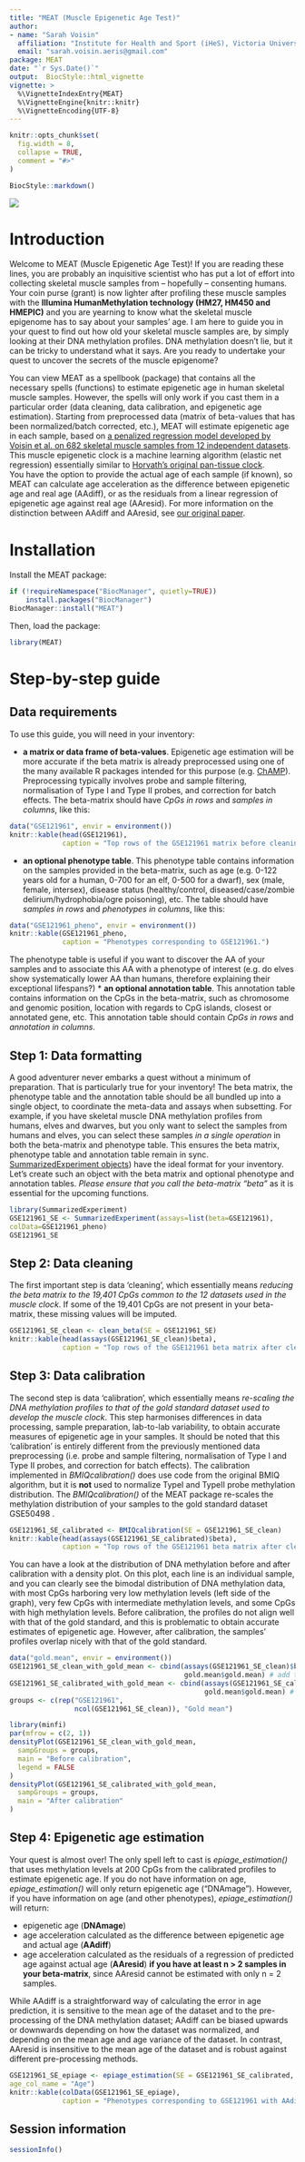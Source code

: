---
title: "MEAT (Muscle Epigenetic Age Test)"
author:
- name: "Sarah Voisin"
  affiliation: "Institute for Health and Sport (iHeS), Victoria University, Footscray, VIC 3011, Australia"
  email: "sarah.voisin.aeris@gmail.com"
package: MEAT
date: "`r Sys.Date()`"
output:  BiocStyle::html_vignette
vignette: >
  %\VignetteIndexEntry{MEAT}
  %\VignetteEngine{knitr::knitr}
  %\VignetteEncoding{UTF-8}
---

```{r, include = FALSE}
knitr::opts_chunk$set(
  fig.width = 8,
  collapse = TRUE,
  comment = "#>"
)
```

```{r style, echo = FALSE, results = 'asis'}
BiocStyle::markdown()
```

![](Ecorche_logo.jpg)

# Introduction

Welcome to MEAT (Muscle Epigenetic Age Test)! If you are reading these lines, you are probably an inquisitive scientist who has put a lot of effort into collecting skeletal muscle samples from -- hopefully -- consenting humans. Your coin purse (grant) is now lighter after profiling these muscle samples with the **Illumina HumanMethylation technology (HM27, HM450 and HMEPIC)** and you are yearning to know what the skeletal muscle epigenome has to say about your samples' age. I am here to guide you in your quest to find out how old your skeletal muscle samples are, by simply looking at their DNA methylation profiles. DNA methylation doesn't lie, but it can be tricky to understand what it says. Are you ready to undertake your quest to uncover the secrets of the muscle epigenome?  

You can view MEAT as a spellbook (package) that contains all the necessary spells (functions) to estimate epigenetic age in human skeletal muscle samples. However, the spells will only work if you cast them in a particular order (data cleaning, data calibration, and epigenetic age estimation). Starting from preprocessed data (matrix of beta-values that has been normalized/batch corrected, etc.), MEAT will estimate epigenetic age in each sample, based on [a penalized regression model developed by Voisin et al. on 682 skeletal muscle samples from 12 independent datasets ](https://www.biorxiv.org/content/10.1101/821009v3). This muscle epigenetic clock is a machine learning algorithm (elastic net regression) essentially similar to [Horvath's original pan-tissue clock](https://genomebiology.biomedcentral.com/articles/10.1186/gb-2013-14-10-r115).  
You have the option to provide the actual age of each sample (if known), so MEAT can calculate age acceleration as the difference between epigenetic age and real age (AAdiff), or as the residuals from a linear regression of epigenetic age against real age (AAresid). For more information on the distinction between AAdiff and AAresid, see [our original paper](https://www.biorxiv.org/content/10.1101/821009v3).

# Installation

Install the MEAT package:
```{r MEAT package installation, eval=FALSE}
if (!requireNamespace("BiocManager", quietly=TRUE))
    install.packages("BiocManager")
BiocManager::install("MEAT")
```

Then, load the package:
```{r MEAT package installation loading, message=FALSE, warning=FALSE}
library(MEAT)
```

# Step-by-step guide

## Data requirements

To use this guide, you will need in your inventory:

* **a matrix or data frame of beta-values**. Epigenetic age estimation will be more accurate if the beta matrix is already preprocessed using one of the many available R packages intended for this purpose (e.g. [ChAMP](https://bioconductor.org/packages/release/bioc/vignettes/ChAMP/inst/doc/ChAMP.html)). Preprocessing typically involves probe and sample filtering, normalisation of Type I and Type II probes, and correction for batch effects. The beta-matrix should have *CpGs in rows* and *samples in columns*, like this:
```{r Methylation matrix presentation}
data("GSE121961", envir = environment())
knitr::kable(head(GSE121961),
             caption = "Top rows of the GSE121961 matrix before cleaning and calibration.")
```
* **an optional phenotype table**. This phenotype table contains information on the samples provided in the beta-matrix, such as age (e.g. 0-122 years old for a human, 0-700 for an elf, 0-500 for a dwarf), sex (male, female, intersex), disease status (healthy/control, diseased/case/zombie delirium/hydrophobia/ogre poisoning), etc. The table should have *samples in rows* and *phenotypes in columns*, like this:
```{r Phenotype table presentation}
data("GSE121961_pheno", envir = environment())
knitr::kable(GSE121961_pheno,
             caption = "Phenotypes corresponding to GSE121961.")
```
The phenotype table is useful if you want to discover the AA of your samples and to associate this AA with a phenotype of interest (e.g. do elves show systematically lower AA than humans, therefore explaining their exceptional lifespans?)
* **an optional annotation table**. This annotation table contains information on the CpGs in the beta-matrix, such as chromosome and genomic position, location with regards to CpG islands, closest or annotated gene, etc. This annotation table should contain *CpGs in rows* and *annotation in columns*.

## Step 1: Data formatting

A good adventurer never embarks a quest without a minimum of preparation. That is particularly true for your inventory! The beta matrix, the phenotype table and the annotation table should be all bundled up into a single object, to coordinate the meta-data and assays when subsetting. For example, if you have skeletal muscle DNA methylation profiles from humans, elves and dwarves, but you only want to select the samples from humans and elves, you can select these samples *in a single operation* in both the beta-matrix and phenotype table. This ensures the beta matrix, phenotype table and annotation table remain in sync.
[SummarizedExperiment objects](https://bioconductor.org/packages/release/bioc/vignettes/SummarizedExperiment/inst/doc/SummarizedExperiment.html#introduction)) have the ideal format for your inventory. Let's create such an object with the beta matrix and optional phenotype and annotation tables. *Please ensure that you call the beta-matrix "beta"* as it is essential for the upcoming functions.
```{r Data formatting, message=FALSE, warning=FALSE}
library(SummarizedExperiment)
GSE121961_SE <- SummarizedExperiment(assays=list(beta=GSE121961),
colData=GSE121961_pheno)
GSE121961_SE
```

## Step 2: Data cleaning

The first important step is data 'cleaning', which essentially means *reducing the beta matrix to the 19,401 CpGs common to the 12 datasets used in the muscle clock*. If some of the 19,401 CpGs are not present in your beta-matrix, these missing values will be imputed.
```{r Data cleaning, message=FALSE, warning=FALSE}
GSE121961_SE_clean <- clean_beta(SE = GSE121961_SE)
knitr::kable(head(assays(GSE121961_SE_clean)$beta),
             caption = "Top rows of the GSE121961 beta matrix after cleaning.")
```

## Step 3: Data calibration

The second step is data 'calibration', which essentially means *re-scaling the DNA methylation profiles to that of the gold standard dataset used to develop the muscle clock*. This step harmonises differences in data processing, sample preparation, lab-to-lab variability, to obtain accurate measures of epigenetic age in your samples.
It should be noted that this 'calibration' is entirely different from the previously mentioned data preprocessing (i.e. probe and sample filtering, normalisation of Type I and Type II probes, and correction for batch effects). The calibration implemented in _BMIQcalibration()_ does use code from the original BMIQ algorithm, but it is **not** used to normalize TypeI and TypeII probe methylation distribution. The _BMIQcalibration()_ of the MEAT package re-scales the methylation distribution of your samples to the gold standard dataset GSE50498 [](https://www.biorxiv.org/content/10.1101/821009v3).
```{r Data calibration, message=FALSE, warning=FALSE}
GSE121961_SE_calibrated <- BMIQcalibration(SE = GSE121961_SE_clean)
knitr::kable(head(assays(GSE121961_SE_calibrated)$beta),
             caption = "Top rows of the GSE121961 beta matrix after cleaning and calibration.")
```
You can have a look at the distribution of DNA methylation before and after calibration with a density plot. On this plot, each line is an individual sample, and you can clearly see the bimodal distribution of DNA methylation data, with most CpGs harboring very low methylation levels (left side of the graph), very few CpGs with intermediate methylation levels, and some CpGs with high methylation levels.
Before calibration, the profiles do not align well with that of the gold standard, and this is problematic to obtain accurate estimates of epigenetic age. However, after calibration, the samples' profiles overlap nicely with that of the gold standard.
```{r DNA methylation profile distribution before and after calibration, message=FALSE, warning=FALSE}
data("gold.mean", envir = environment())
GSE121961_SE_clean_with_gold_mean <- cbind(assays(GSE121961_SE_clean)$beta,
                                           gold.mean$gold.mean) # add the gold mean
GSE121961_SE_calibrated_with_gold_mean <- cbind(assays(GSE121961_SE_calibrated)$beta,
                                                gold.mean$gold.mean) # add the gold mean
groups <- c(rep("GSE121961",
                ncol(GSE121961_SE_clean)), "Gold mean")

library(minfi)
par(mfrow = c(2, 1))
densityPlot(GSE121961_SE_clean_with_gold_mean,
  sampGroups = groups,
  main = "Before calibration",
  legend = FALSE
)
densityPlot(GSE121961_SE_calibrated_with_gold_mean,
  sampGroups = groups,
  main = "After calibration"
)
```

## Step 4: Epigenetic age estimation

Your quest is almost over! The only spell left to cast is _epiage_estimation()_ that uses methylation levels at 200 CpGs from the calibrated profiles to estimate epigenetic age.
If you do not have information on age, _epiage_estimation()_ will only return epigenetic age ("DNAmage"). However, if you have information on age (and other phenotypes), _epiage_estimation()_ will return:

* epigenetic age (**DNAmage**)
* age acceleration calculated as the difference between epigenetic age and actual age (**AAdiff**)
* age acceleration calculated as the residuals of a regression of predicted age against actual age (**AAresid**) **if you have at least n > 2 samples in your beta-matrix**, since AAresid cannot be estimated with only n = 2 samples.

While AAdiff is a straightforward way of calculating the error in age prediction, it is sensitive to the mean age of the dataset and to the pre-processing of the DNA methylation dataset; AAdiff can be biased upwards or downwards depending on how the dataset was normalized, and depending on the mean age and age variance of the dataset. In contrast, AAresid is insensitive to the mean age of the dataset and is robust against different pre-processing methods.
```{r Epigenetic age estimation with phenotypes, message=FALSE, warning=FALSE}
GSE121961_SE_epiage <- epiage_estimation(SE = GSE121961_SE_calibrated,
age_col_name = "Age")
knitr::kable(colData(GSE121961_SE_epiage),
             caption = "Phenotypes corresponding to GSE121961 with AAdiff for each sample.")
```

## Session information
```{r session info}
sessionInfo()
```
